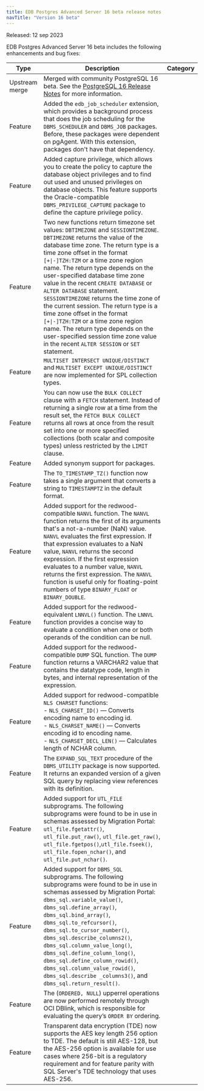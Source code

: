 ```yaml
---
title: EDB Postgres Advanced Server 16 beta release notes
navTitle: "Version 16 beta"
---
```


Released: 12 sep 2023

EDB Postgres Advanced Server 16 beta includes the following enhancements and bug fixes:

| Type           | Description                                                                                                                          |  Category              |
| -------------- | -------------------------------------------------------------------------------------------------------------------------------------|  --------------------- |
| Upstream merge | Merged with community PostgreSQL 16 beta. See the [PostgreSQL 16 Release Notes](https://www.postgresql.org/docs/16/release-16.html) for more information.                           |                        |
| Feature        | Added the `edb_job_scheduler` extension, which provides a background process that does the job scheduling for the `DBMS_SCHEDULER` and `DBMS_JOB` packages. Before, these packages were dependent on pgAgent. With this extension, packages don't have that dependency. |                         |
| Feature        | Added capture privilege, which allows you to create the policy to capture the database object privileges and to find out used and unused privileges on database objects. This feature supports the Oracle-compatible `DBMS_PRIVILEGE_CAPTURE` package to define the capture privilege policy.  |                       |
| Feature        | Two new functions return timezone set values: `DBTIMEZONE` and `SESSIONTIMEZONE`. <br />`DBTIMEZONE` returns the value of the database time zone. The return type is a time zone offset in the format `[+\|-]TZH:TZM` or a time zone region name. The return type depends on the user-specified database time zone value in the recent `CREATE DATABASE` or `ALTER DATABASE` statement. <br />`SESSIONTIMEZONE` returns the time zone of the current session. The return type is a time zone offset in the format `[+\|-]TZH:TZM` or a time zone region name. The return type depends on the user-specified session time zone value in the recent `ALTER SESSION` or `SET` statement. |                         |
| Feature        | `MULTISET INTERSECT UNIQUE/DISTINCT` and `MULTISET EXCEPT UNIQUE/DISTINCT` are now implemented for SPL collection types. |                            |
| Feature        | You can now use the `BULK COLLECT` clause with a `FETCH` statement. Instead of returning a single row at a time from the result set, the `FETCH BULK COLLECT` returns all rows at once from the result set into one or more specified collections (both scalar and composite types) unless restricted by the `LIMIT` clause. |                         |
| Feature        | Added synonym support for packages. |                                  |
| Feature        | The `TO_TIMESTAMP_TZ()` function now takes a single argument that converts a string to `TIMESTAMPTZ` in the default format. |                            |
| Feature        | Added support for the redwood-compatible `NANVL` function. The `NANVL` function returns the first of its arguments that's a not-a-number (NaN) value. `NANVL` evaluates the first expression. If that expression evaluates to a NaN value, `NANVL` returns the second expression. If the first expression evaluates to a number value, `NANVL` returns the first expression. The `NANVL` function is useful only for floating-point numbers of type `BINARY_FLOAT` or `BINARY_DOUBLE`. |                         |
| Feature        | Added support for the redwood-equivalent `LNNVL()` function. The `LNNVL` function provides a concise way to evaluate a condition when one or both operands of the condition can be null. |                            |
| Feature        | Added support for the redwood-compatible `DUMP` SQL function. The `DUMP` function returns a VARCHAR2 value that contains the datatype code, length in bytes, and internal representation of the expression. |                         |
| Feature        | Added support for redwood-compatible `NLS CHARSET` functions: <br />- `NLS_CHARSET_ID()` &mdash; Converts encoding name to encoding id. <br />- `NLS_CHARSET_NAME()` &mdash; Converts encoding id to encoding name. <br />- `NLS_CHARSET_DECL_LEN()` &mdash; Calculates length of NCHAR column. |                         |
| Feature        | The `EXPAND_SQL_TEXT` procedure of the `DBMS_UTILITY` package is now supported. It returns an expanded version of a given SQL query by replacing view references with its definition. |                          |
| Feature        | Added support for `UTL_FILE` subprograms. The following subprograms were found to be in use in schemas assessed by Migration Portal: `utl_file.fgetattr()`, `utl_file.put_raw()`, `utl_file.get_raw()`, `utl_file.fgetpos()`,`utl_file.fseek()`, `utl_file.fopen_nchar()`, and `utl_file.put_nchar()`. |                             |
| Feature        | Added support for `DBMS_SQL` subprograms. The following subprograms were found to be in use in schemas assessed by Migration Portal: `dbms_sql.variable_value()`, `dbms_sql.define_array()`, `dbms_sql.bind_array()`, `dbms_sql.to_refcursor()`, `dbms_sql.to_cursor_number()`, `dbms_sql.describe_columns2()`, `dbms_sql.column_value_long()`, `dbms_sql.define_column_long()`, `dbms_sql.define_column_rowid()`, `dbms_sql.column_value_rowid()`, `dbms_sql.describe _columns3()`, and `dbms_sql.return_result()`. |                     |
| Feature        | The (`ORDERED, NULL`) upperrel operations are now performed remotely through OCI DBlink, which is responsible for evaluating the query’s `ORDER BY` ordering.|                        |
| Feature        | Transparent data encryption (TDE) now supports the AES key length 256 option to TDE. The default is still AES-128, but the AES-256 option is available for use cases where 256-bit is a regulatory requirement and for feature parity with SQL Server's TDE technology that uses AES-256. |                            |
